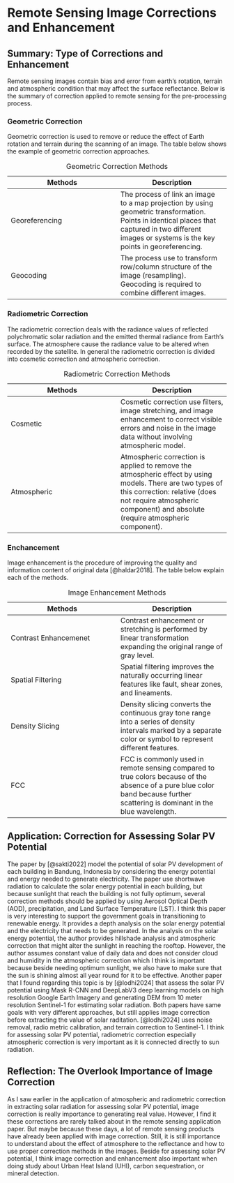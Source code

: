 # Remote Sensing Image Corrections and Enhancement

## Summary: Type of Corrections and Enhancement

Remote sensing images contain bias and error from earth's rotation, terrain and atmospheric condition that may affect the surface reflectance. Below is the summary of correction applied to remote sensing for the pre-processing process.

### Geometric Correction

Geometric correction is used to remove or reduce the effect of Earth rotation and terrain during the scanning of an image. The table below shows the example of geometric correction approaches.

| **Methods** | **Description** |
|------------------------------------|------------------------------------|
| Georeferencing | The process of link an image to a map projection by using geometric transformation. Points in identical places that captured in two different images or systems is the key points in georeferencing. |
| Geocoding | The process use to transform row/column structure of the image (resampling). Geocoding is required to combine different images. |

: Geometric Correction Methods

### Radiometric Correction

The radiometric correction deals with the radiance values of reflected polychromatic solar radiation and the emitted thermal radiance from Earth's surface. The atmosphere cause the radiance value to be altered when recorded by the satellite. In general the radiometric correction is divided into cosmetic correction and atmospheric correction.

| **Methods** | **Description** |
|------------------------------------|------------------------------------|
| Cosmetic | Cosmetic correction use filters, image stretching, and image enhancement to correct visible errors and noise in the image data without involving atmospheric model. |
| Atmospheric | Atmospheric correction is applied to remove the atmospheric effect by using models. There are two types of this correction: relative (does not require atmospheric component) and absolute (require atmospheric component). |

: Radiometric Correction Methods

### Enchancement

Image enhancement is the procedure of improving the quality and information content of original data [@haldar2018]. The table below explain each of the methods.

| **Methods** | **Description** |
|------------------------------------|------------------------------------|
| Contrast Enhancemenet | Contrast enhancement or stretching is performed by linear transformation expanding the original range of gray level. |
| Spatial Filtering | Spatial filtering improves the naturally occurring linear features like fault, shear zones, and lineaments. |
| Density Slicing | Density slicing converts the continuous gray tone range into a series of density intervals marked by a separate color or symbol to represent different features. |
| FCC | FCC is commonly used in remote sensing compared to true colors because of the absence of a pure blue color band because further scattering is dominant in the blue wavelength. |

: Image Enhancement Methods

## Application: Correction for Assessing Solar PV Potential

The paper by [@sakti2022] model the potential of solar PV development of each building in Bandung, Indonesia by considering the energy potential and energy needed to generate electricity. The paper use shortwave radiation to calculate the solar energy potential in each building, but because sunlight that reach the building is not fully optimum, several correction methods should be applied by using Aerosol Optical Depth (AOD), precipitation, and Land Surface Temperature (LST). I think this paper is very interesting to support the government goals in transitioning to renewable energy. It provides a depth analysis on the solar energy potential and the electricity that needs to be generated. In the analysis on the solar energy potential, the author provides hillshade analysis and atmospheric correction that might alter the sunlight in reaching the rooftop. However, the author assumes constant value of daily data and does not consider cloud and humidity in the atmospheric correction which I think is important because beside needing optimum sunlight, we also have to make sure that the sun is shining almost all year round for it to be effective. Another paper that I found regarding this topic is by [@lodhi2024] that assess the solar PV potential using Mask R-CNN and DeepLabV3 deep learning models on high resolution Google Earth Imagery and generating DEM from 10 meter resolution Sentinel-1 for estimating solar radiation. Both papers have same goals with very different approaches, but still applies image correction before extracting the value of solar raditation. [@lodhi2024] uses noise removal, radio metric calibration, and terrain correction to Sentinel-1. I think for assessing solar PV potential, radiometric correction especially atmospheric correction is very important as it is connected directly to sun radiation.

## Reflection: The Overlook Importance of Image Correction

As I saw earlier in the application of atmospheric and radiometric correction in extracting solar radiation for assessing solar PV potential, image correction is really importance to generating real value. However, I find it these corrections are rarely talked about in the remote sensing application paper. But maybe because these days, a lot of remote sensing products have already been applied with image correction. Still, it is still importance to understand about the effect of atmosphere to the reflectance and how to use proper correction methods in the images. Beside for assessing solar PV potential, I think image correction and enhancement also important when doing study about Urban Heat Island (UHI), carbon sequestration, or mineral detection.
